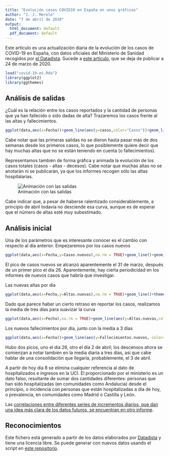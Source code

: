 ```yaml
---
title: "Evolución casos COVID19 en España en unos gráficos"
author: "J. J. Merelo"
date: "7 de abril de 2020"
output:
  html_document: default
  pdf_document: default
---
```


Este artículo es una actualización diaria de la evolución de los casos de COVID-19 en España, con datos oficiales del Ministerio de Sanidad recogidos por [el Datadista](https://github.com/datadista/datasets). Sucede a [este artículo](https://rpubs.com/jjmerelo/585182), que se deja de publicar a 24 de marzo de 2020.


```r
load("covid-19-es.Rda")
library(ggplot2)
library(ggthemes)
```

## Análisis de salidas

¿Cuál es la relación entre los casos reportados y la cantidad de personas que ya han fallecido o sido dadas de alta? Trazaremos los casos frente al las altas y fallecimientos.

```r
ggplot(data,aes(x=Fecha))+geom_line(aes(y=casos,color="Casos"))+geom_line(aes(y=salidas,color="Salidas"))+theme_tufte()

```

Cabe notar que las primeras salidas no se dieron hasta pasar más de dos semanas desde los primeros casos, lo que posiblemente quiere decir que hay muchas altas que no se están teniendo en cuenta (o fallecimientos).

Representamos también de forma gráfica y animada la evolución de los casos totales (casos - altas - decesos). Cabe notar que muchas altas no se anotarán ni se publicarán, ya que los informes recogen sólo las altas hospitalarias.

![Animación con las salidas](gifs/totales-point.gif)

Cabe indicar que, a pesar de haberse ralentizado considerablemente, a principio de abril todavía no desciende esa curva, aunque es de esperar que el número de altas esté muy subestimado.

## Análisis inicial

Una de los parámetros que es interesante conocer es el cambio con respecto al día anterior. Empezaremos por los casos nuevos

```r
ggplot(data,aes(x=Fecha,y=Casos.nuevos),na.rm = TRUE)+geom_line()+geom_point()+theme_tufte()
```

El pico de casos nuevos se alcanzó aparentemente el 31 de marzo, después de un primer pico el día 26. Aparentemente, hay cierta periodicidad en los informes de nuevos casos que habría que investigar.

Las nuevas altas por día

```r
ggplot(data,aes(x=Fecha,y=Altas.nuevas),na.rm = TRUE)+geom_line()+theme_tufte()
```

Dado que parece haber un cierto retraso en reportar los casos, realizamos la media de tres días para suavizar la curva

```r
ggplot(data,aes(x=Fecha),na.rm = TRUE)+geom_line(aes(y=Altas.nuevas,color="Dato"))+geom_line(aes(y=Altas.Avg.3,color='Media a 3'))+theme_tufte()
```

Los nuevos fallecimientos por día, junto con la media a 3 días

```r
ggplot(data,aes(x=Fecha))+geom_line(aes(y=Fallecimientos.nuevos, color='Dato'))+geom_line(aes(y=Decesos.Avg.3, color='Media a 3'))+theme_tufte()
```

Hubo dos picos, uno el día 26, otro el día 2 de abril; los descensos ahora se comienzan a notar también en la media diaria a tres días, así que cabe hablar de una consolidación que llegaría, probablemente, el 3 de abril.

A partir de hoy día 8 se elimina cualquier referencia al dato de hospitalizados e ingresos en la UCI. El proporcionado por el ministerio es un dato falso, resultante de sumar dos cantidades diferentes: personas que han sido hospitalizadas (en comunidades como Andalucía) desde el principio, o incidencia con personas que están hospitalizadas a día de hoy, o prevalencia, en comunidades como Madrid o Castilla y León.

Las [correlaciones entre diferentes series de incrementos diarios, que dan una idea más clara de los datos futuros, se encuentran en otro informe](https://rpubs.com/jjmerelo/correlaciones-diarias-es-covid-19).

## Reconocimientos

Este fichero está generado a partir de los datos elaborados por [Datadista](https://github.com/datadista/datasets) y tiene una licencia libre. Se puede generar con nuevos datos usando el script en [este repositorio](https://github.com/JJ/covid-reports).
